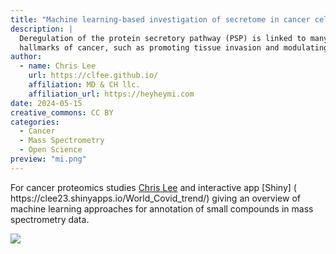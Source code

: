 ```yaml
---
title: "Machine learning-based investigation of secretome in cancer cells"
description: |
  Deregulation of the protein secretory pathway (PSP) is linked to many
  hallmarks of cancer, such as promoting tissue invasion and modulating cell-cell signaling.
author:
  - name: Chris Lee
    url: https://clfee.github.io/
    affiliation: MD & CH llc.
    affiliation_url: https://heyheymi.com
date: 2024-05-15
creative_commons: CC BY
categories:
  - Cancer
  - Mass Spectrometry
  - Open Science
preview: "mi.png"
---
```


For cancer proteomics studies [Chris Lee](https://github.com/clfee) and interactive app \[Shiny\] ( https://clee23.shinyapps.io/World_Covid_trend/) giving an overview of machine learning approaches for annotation of small compounds in mass spectrometry data.

![](/img/cmm1.png)
